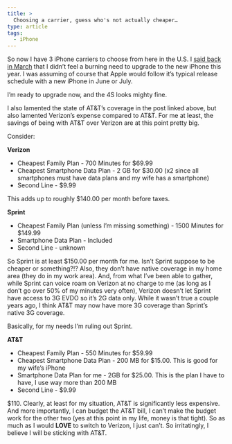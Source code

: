 ```yaml
---
title: >
  Choosing a carrier, guess who's not actually cheaper…
type: article
tags:
  - iPhone
---
```


So now I have 3 iPhone carriers to choose from here in the U.S. I [said back in March](http://appleuserpro.com/home/att-or-verizon) that I didn’t feel a burning need to upgrade to the new iPhone this year. I was assuming of course that Apple would follow it’s typical release schedule with a new iPhone in June or July.

I’m ready to upgrade now, and the 4S looks mighty fine.

I also lamented the state of AT&T’s coverage in the post linked above, but also lamented Verizon’s expense compared to AT&T. For me at least, the savings of being with AT&T over Verizon are at this point pretty big.

Consider:

**Verizon**

- Cheapest Family Plan - 700 Minutes for $69.99
- Cheapest Smartphone Data Plan - 2 GB for $30.00 (x2 since all smartphones must have data plans and my wife has a smartphone)
- Second Line - $9.99


This adds up to roughly $140.00 per month before taxes.

**Sprint**

- Cheapest Family Plan (unless I’m missing something) - 1500 Minutes for $149.99
- Smartphone Data Plan - Included
- Second Line - unknown


So Sprint is at least $150.00 per month for me. Isn’t Sprint suppose to be cheaper or something?!? Also, they don’t have native coverage in my home area (they do in my work area). And, from what I’ve been able to gather, while Sprint can voice roam on Verizon at no charge to me (as long as I don’t go over 50% of my minutes very often), Verizon doesn’t let Sprint have access to 3G EVDO so it’s 2G data only. While it wasn’t true a couple years ago, I think AT&T may now have more 3G coverage than Sprint’s native 3G coverage.

Basically, for my needs I’m ruling out Sprint.

**AT&T**

- Cheapest Family Plan - 550 Minutes for $59.99
- Cheapest Smartphone Data Plan - 200 MB for $15.00. This is good for my wife’s iPhone
- Smartphone Data Plan for me - 2GB for $25.00. This is the plan I have to have, I use way more than 200 MB
- Second Line - $9.99


$110. Clearly, at least for my situation, AT&T is significantly less expensive. And more importantly, I can budget the AT&T bill, I can’t make the budget work for the other two (yes at this point in my life, money is that tight). So as much as I would **LOVE** to switch to Verizon, I just can’t. So irritatingly, I believe I will be sticking with AT&T.
